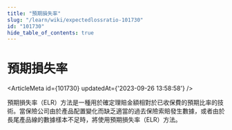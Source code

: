 ```yaml
---
title: "預期損失率"
slug: "/learn/wiki/expectedlossratio-101730"
id: "101730"
hide_table_of_contents: true
---
```



# 預期損失率

<ArticleMeta id={101730} updatedAt={'2023-09-26 13:58:58'} />
<div className='border-solid border-b border-t-0 my-4 border-[var(--ifm-color-gray-300)]' />

預期損失率（ELR）方法是一種用於確定理賠金額相對於已收保費的預期比率的技術。當保險公司由於產品配置變化而缺乏適當的過去保險索賠發生數據，或者由於長尾產品線的數據樣本不足時，將使用預期損失率（ELR）方法。
